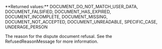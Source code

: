 <ResponseField name="RefusedReasonType" type="string" >    
**Returned values:** DOCUMENT_DO_NOT_MATCH_USER_DATA, DOCUMENT_FALSIFIED, DOCUMENT_HAS_EXPIRED, DOCUMENT_INCOMPLETE, DOCUMENT_MISSING, DOCUMENT_NOT_ACCEPTED, DOCUMENT_UNREADABLE, SPECIFIC_CASE, UNDERAGE_PERSON

The reason for the dispute document refusal. See the <inline-code>RefusedReasonMessage</inline-code> for more information.
</ResponseField>